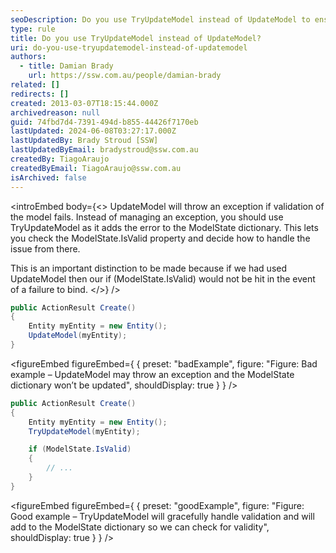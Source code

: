 ```yaml
---
seoDescription: Do you use TryUpdateModel instead of UpdateModel to ensure validation and model binding succeed without throwing exceptions.
type: rule
title: Do you use TryUpdateModel instead of UpdateModel?
uri: do-you-use-tryupdatemodel-instead-of-updatemodel
authors:
  - title: Damian Brady
    url: https://ssw.com.au/people/damian-brady
related: []
redirects: []
created: 2013-03-07T18:15:44.000Z
archivedreason: null
guid: 74fbd7d4-7391-494d-b855-44426f7170eb
lastUpdated: 2024-06-08T03:27:17.000Z
lastUpdatedBy: Brady Stroud [SSW]
lastUpdatedByEmail: bradystroud@ssw.com.au
createdBy: TiagoAraujo
createdByEmail: TiagoAraujo@ssw.com.au
isArchived: false
---
```


<introEmbed
  body={<>
UpdateModel will throw an exception if validation of the model fails. Instead of managing an exception, you should use TryUpdateModel as it adds the error to the ModelState dictionary. This lets you check the ModelState.IsValid property and decide how to handle the issue from there.

This is an important distinction to be made because if we had used UpdateModel then our if (ModelState.IsValid) would not be hit in the event of a failure to bind.
  </>}
/>
```cs
public ActionResult Create()
{
    Entity myEntity = new Entity();
    UpdateModel(myEntity);
}
```
<figureEmbed figureEmbed={ {
  preset: "badExample",
  figure: "Figure: Bad example – UpdateModel may throw an exception and the ModelState dictionary won’t be updated",
  shouldDisplay: true
} } />


```cs
public ActionResult Create()
{
    Entity myEntity = new Entity();
    TryUpdateModel(myEntity);

    if (ModelState.IsValid)
    {
        // ...
    }
}
```
<figureEmbed figureEmbed={ {
  preset: "goodExample",
  figure: "Figure: Good example – TryUpdateModel will gracefully handle validation and will add to the ModelState dictionary so we can check for validity",
  shouldDisplay: true
} } />

